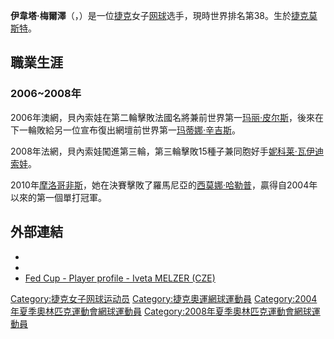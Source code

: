 {{Infobox 網球
|姓名=Iveta Benešová
|照片=Iveta Benesova 2008.jpg
|国籍={{flagicon|CZE}}[[捷克|捷克]]
|生年=1983年
|生日=2月1日
|出生地=[[捷克|捷克]][[莫斯特|莫斯特]]
|居住地=[[捷克|捷克]][[莫斯特|莫斯特]]
|身高=170
|体重=56
|持拍手=左
|反拍=雙
|转职业年=2001年
|单打最高排名=25（2009年4月6日）
|双打最高排名=41（2004年6月14日）
|现单打排名=38（2009年10月26日）
|现双打排名=
|单打冠军头衔=1 WTA，4 ITF
|双打冠军头衔=5（WTA）
|职业战绩=310胜255负（单打）
|奖金=1,885,326[[美元|美元]]
|澳网最好成绩=第三輪（06）
|法网最好成绩=第三輪（08、09）
|温网最好成绩=第二輪（07、09）
|美网最好成绩=第二輪（04、08）
|大满贯个数=
|奥运会最好成绩=
}}
'''伊韋塔·梅爾澤'''（{{lang-cs|'''Iveta Benešová'''}}，{{bd|1983年|2月1日|catIdx=Benešová, Iveta}}）是一位[[捷克|捷克]]女子[[网球|网球]]选手，現時世界排名第38。生於[[捷克|捷克]][[莫斯特|莫斯特]]。

== 職業生涯 ==

=== 2006~2008年 ===
2006年澳網，貝內索娃在第二輪擊敗法國名將兼前世界第一[[玛丽·皮尔斯|玛丽·皮尔斯]]，後來在下一輪敗給另一位宣布復出網壇前世界第一[[玛蒂娜·辛吉斯|玛蒂娜·辛吉斯]]。

2008年法網，貝內索娃闖進第三輪，第三輪擊敗15種子兼同胞好手[[妮科莱·瓦伊迪索娃|妮科莱·瓦伊迪索娃]]。

2010年[[摩洛哥|摩洛哥]][[非斯|非斯]]，她在決賽擊敗了羅馬尼亞的[[西莫娜·哈勒普|西莫娜·哈勒普]]，贏得自2004年以來的第一個單打冠軍。

== 外部連結 ==
{{Commonscat|Iveta Melzer}}
* {{WTA|952}}
* {{ITF Profile|id=35011971}}
* [http://www.fedcup.com/en/players/player/profile.aspx?playerid=35011971 Fed Cup - Player profile - Iveta MELZER (CZE)] {{Wayback|url=http://www.fedcup.com/en/players/player/profile.aspx?playerid=35011971 |date=20160504015914 }}

{{Authority control}}
{{DEFAULTSORT:Melzer, Iveta}}
[[Category:捷克女子网球运动员|Category:捷克女子网球运动员]]
[[Category:捷克奧運網球運動員|Category:捷克奧運網球運動員]]
[[Category:2004年夏季奧林匹克運動會網球運動員|Category:2004年夏季奧林匹克運動會網球運動員]]
[[Category:2008年夏季奧林匹克運動會網球運動員|Category:2008年夏季奧林匹克運動會網球運動員]]